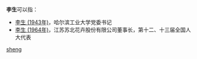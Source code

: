 '''李生'''可以指：
* [[李生_(1943年)|李生 (1943年)]]，哈尔滨工业大学党委书记
* [[李生_(1964年)|李生 (1964年)]]，江苏苏北花卉股份有限公司董事长，第十二、十三届全国人大代表

{{disambig}}
[[Category:二字李姓人名消歧义|sheng]]